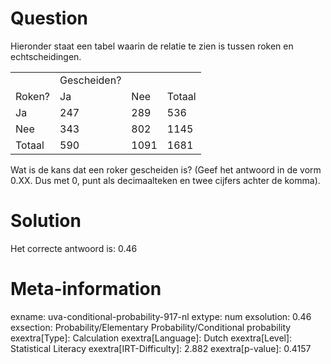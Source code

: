 Question
========

Hieronder staat een tabel waarin de relatie te zien is tussen roken en
echtscheidingen.

  -------- ------------- ------ --------
           Gescheiden?          
  Roken?   Ja            Nee    Totaal
  Ja       247           289    536
  Nee      343           802    1145
  Totaal   590           1091   1681
  -------- ------------- ------ --------

Wat is de kans dat een roker gescheiden is? (Geef het antwoord in de
vorm 0.XX. Dus met 0, punt als decimaalteken en twee cijfers achter de
komma). 

Solution
========

Het correcte antwoord is: 0.46

Meta-information
================
exname: uva-conditional-probability-917-nl
extype: num
exsolution: 0.46
exsection: Probability/Elementary Probability/Conditional probability
exextra[Type]: Calculation
exextra[Language]: Dutch
exextra[Level]: Statistical Literacy
exextra[IRT-Difficulty]: 2.882
exextra[p-value]: 0.4157
